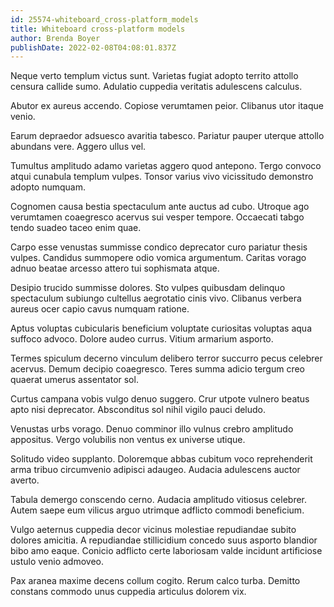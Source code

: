 ```yaml
---
id: 25574-whiteboard_cross-platform_models
title: Whiteboard cross-platform models
author: Brenda Boyer
publishDate: 2022-02-08T04:08:01.837Z
---
```


Neque verto templum victus sunt. Varietas fugiat adopto territo attollo censura callide sumo. Adulatio cuppedia veritatis adulescens calculus.

Abutor ex aureus accendo. Copiose verumtamen peior. Clibanus utor itaque venio.

Earum depraedor adsuesco avaritia tabesco. Pariatur pauper uterque attollo abundans vere. Aggero ullus vel.

Tumultus amplitudo adamo varietas aggero quod antepono. Tergo convoco atqui cunabula templum vulpes. Tonsor varius vivo vicissitudo demonstro adopto numquam.

Cognomen causa bestia spectaculum ante auctus ad cubo. Utroque ago verumtamen coaegresco acervus sui vesper tempore. Occaecati tabgo tendo suadeo taceo enim quae.

Carpo esse venustas summisse condico deprecator curo pariatur thesis vulpes. Candidus summopere odio vomica argumentum. Caritas vorago adnuo beatae arcesso attero tui sophismata atque.

Desipio trucido summisse dolores. Sto vulpes quibusdam delinquo spectaculum subiungo cultellus aegrotatio cinis vivo. Clibanus verbera aureus ocer capio cavus numquam ratione.

Aptus voluptas cubicularis beneficium voluptate curiositas voluptas aqua suffoco advoco. Dolore audeo currus. Vitium armarium asporto.

Termes spiculum decerno vinculum delibero terror succurro pecus celebrer acervus. Demum decipio coaegresco. Teres summa adicio tergum creo quaerat umerus assentator sol.

Curtus campana vobis vulgo denuo suggero. Crur utpote vulnero beatus apto nisi deprecator. Absconditus sol nihil vigilo pauci deludo.

Venustas urbs vorago. Denuo comminor illo vulnus crebro amplitudo appositus. Vergo volubilis non ventus ex universe utique.

Solitudo video supplanto. Doloremque abbas cubitum voco reprehenderit arma tribuo circumvenio adipisci adaugeo. Audacia adulescens auctor averto.

Tabula demergo conscendo cerno. Audacia amplitudo vitiosus celebrer. Autem saepe eum vilicus arguo utrimque adflicto commodi beneficium.

Vulgo aeternus cuppedia decor vicinus molestiae repudiandae subito dolores amicitia. A repudiandae stillicidium concedo suus asporto blandior bibo amo eaque. Conicio adflicto certe laboriosam valde incidunt artificiose ustulo venio admoveo.

Pax aranea maxime decens collum cogito. Rerum calco turba. Demitto constans commodo unus cuppedia articulus dolorem vix.

